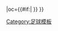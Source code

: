 {{fb team |t=-{zh-hans:吉林汉姆;zh-hk:基寧咸}-|tan=吉林汉姆足球俱乐部 |tc=ENG |abb={{#if:{{{abb|}}}|GIL{{0}}}} |oc={{#if:{{{oc|}}}|{{{oc}}} }} }}<!--
--><noinclude>[[Category:足球模板]]</noinclude>